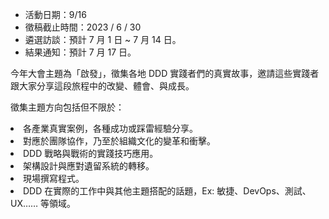 
- 活動日期：9/16
- 徵稿截止時間：2023 / 6 / 30
- 遴選訪談：預計 7 月 1 日 ~ 7 月 14 日。
- 結果通知：預計 7 月 17 日。

今年大會主題為「啟發」，徵集各地 DDD 實踐者們的真實故事，邀請這些實踐者跟大家分享這段旅程中的改變、體會、與成長。

徵集主題方向包括但不限於：

<CustomBulletUl bullet="→ ">
  <li>各產業真實案例，各種成功或踩雷經驗分享。</li>
  <li>對應於團隊協作，乃至於組織文化的變革和衝擊。</li>
  <li>DDD 戰略與戰術的實踐技巧應用。</li>
  <li>架構設計與應對遺留系統的轉移。</li>
  <li>現場撰寫程式。</li>
  <li>
    DDD 在實際的工作中與其他主題搭配的話題，Ex: 敏捷、DevOps、測試、UX……
    等領域。
  </li>
</CustomBulletUl>

